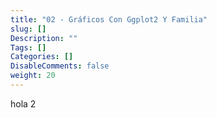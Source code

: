 ```yaml
---
title: "02 - Gráficos Con Ggplot2 Y Familia"
slug: []
Description: ""
Tags: []
Categories: []
DisableComments: false
weight: 20
---
```


hola 2
